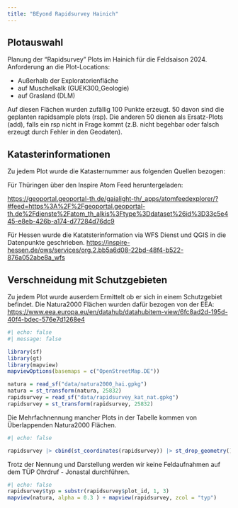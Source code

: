 ```yaml
---
title: "BEyond Rapidsurvey Hainich"
---
```


## Plotauswahl


Planung der "Rapidsurvey" Plots im Hainich für die Feldsaison 2024.
Anforderung an die Plot-Locations:

- Außerhalb der Exploratorienfläche
- auf Muschelkalk (GUEK300_Geologie)
- auf Grasland (DLM)

Auf diesen Flächen wurden zufällig 100 Punkte erzeugt. 50 davon sind die geplanten rapidsample plots (rsp).
Die anderen 50 dienen als Ersatz-Plots (add), falls ein rsp nicht in Frage kommt (z.B. nicht begehbar oder falsch erzeugt durch Fehler in den Geodaten).


## Katasterinformationen

Zu jedem Plot wurde die Katasternummer aus folgenden Quellen bezogen:

Für Thüringen über den Inspire Atom Feed heruntergeladen:

[https://geoportal.geoportal-th.de/gaialight-th/_apps/atomfeedexplorer/?#feed=https%3A%2F%2Fgeoportal.geoportal-th.de%2Fdienste%2Fatom_th_alkis%3Ftype%3Ddataset%26id%3D33c5e445-e8eb-426b-a174-d77284d76dc9](https://geoportal.geoportal-th.de/gaialight-th/_apps/atomfeedexplorer/?#feed=https%3A%2F%2Fgeoportal.geoportal-th.de%2Fdienste%2Fatom_th_alkis%3Ftype%3Ddataset%26id%3D33c5e445-e8eb-426b-a174-d77284d76dc9)

Für Hessen wurde die Katatsterinformation via WFS Dienst und QGIS in die Datenpunkte geschrieben.
[https://inspire-hessen.de/ows/services/org.2.bb5a6d08-22bd-48f4-b522-876a052abe8a_wfs](https://inspire-hessen.de/ows/services/org.2.bb5a6d08-22bd-48f4-b522-876a052abe8a_wfs)


## Verschneidung mit Schutzgebieten

Zu jedem Plot wurde auserdem Ermittelt ob er sich in einem Schutzgebiet befindet.
Die Natura2000 Flächen wurden dafür bezogen von der EEA:
[https://www.eea.europa.eu/en/datahub/datahubitem-view/6fc8ad2d-195d-40f4-bdec-576e7d1268e4](https://www.eea.europa.eu/en/datahub/datahubitem-view/6fc8ad2d-195d-40f4-bdec-576e7d1268e4)




```r
#| echo: false
#| message: false

library(sf)
library(gt)
library(mapview)
mapviewOptions(basemaps = c("OpenStreetMap.DE"))

natura = read_sf("data/natura2000_hai.gpkg")
natura = st_transform(natura, 25832)
rapidsurvey = read_sf("data/rapidsurvey_kat_nat.gpkg")
rapidsurvey = st_transform(rapidsurvey, 25832)
```


Die Mehrfachnennung mancher Plots in der Tabelle kommen von Überlappenden Natura2000 Flächen.


```r
#| echo: false

rapidsurvey |> cbind(st_coordinates(rapidsurvey)) |> st_drop_geometry() |> gt()

```

Trotz der Nennung und Darstellung werden wir keine Feldaufnahmen auf dem TÜP Ohrdruf - Jonastal durchführen.

```r
#| echo: false
rapidsurvey$typ = substr(rapidsurvey$plot_id, 1, 3)
mapview(natura, alpha = 0.3 ) + mapview(rapidsurvey, zcol = "typ")
```


